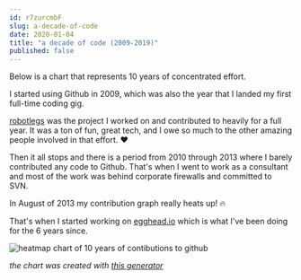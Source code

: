 ```yaml
---
id: r7zurcmbF
slug: a-decade-of-code
date: 2020-01-04
title: "a decade of code (2009-2019)"
published: false
---
```


Below is a chart that represents 10 years of concentrated effort.

I started using Github in 2009, which was also the year that I landed my first full-time coding gig. 

[robotlegs](https://github.com/robotlegs/robotlegs-framework) was the project I worked on and contributed to heavily for a full year. It was a ton of fun, great tech, and I owe so much to the other amazing people involved in that effort. ❤️

Then it all stops and there is a period from 2010 through 2013 where I barely contributed any code to Github. That's when I went to work as a consultant and most of the work was behind corporate firewalls and committed to SVN.

In August of 2013 my contribution graph really heats up! 🔥

That's when I started working on [egghead.io](https://egghead.io/s/dtccr) which is what I've been doing for the 6 years since.

![heatmap chart of 10 years of contibutions to github](https://res.cloudinary.com/badass-courses/image/fetch/v1665602232/https://joelhooks.com/images/commit-chart.png)

_the chart was created with [this generator](https://github-contributions.now.sh/)_

